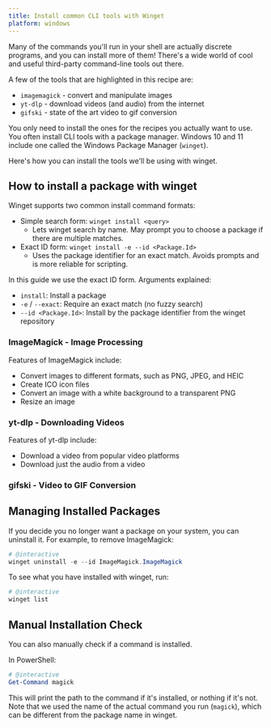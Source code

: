 ```yaml
---
title: Install common CLI tools with Winget
platform: windows
---
```


Many of the commands you'll run in your shell are actually discrete programs,
and you can install more of them! There's a wide world of cool and useful
third-party command-line tools out there.

A few of the tools that are highlighted in this recipe are:

- `imagemagick` - convert and manipulate images
- `yt-dlp` - download videos (and audio) from the internet
- `gifski` - state of the art video to gif conversion

You only need to install the ones for the recipes you actually want to use. You 
often install CLI tools with a package manager. Windows 10 and 11 include one called the Windows Package Manager (`winget`).

Here's how you can install the tools we'll be using with winget.

## How to install a package with winget

Winget supports two common install command formats:

- Simple search form: `winget install <query>`
  - Lets winget search by name. May prompt you to choose a package if there are multiple matches.
- Exact ID form: `winget install -e --id <Package.Id>`
  - Uses the package identifier for an exact match. Avoids prompts and is more reliable for scripting.

In this guide we use the exact ID form. Arguments explained:

- `install`: Install a package
- `-e` / `--exact`: Require an exact match (no fuzzy search)
- `--id <Package.Id>`: Install by the package identifier from the winget repository

### ImageMagick - Image Processing

Features of ImageMagick include:
- Convert images to different formats, such as PNG, JPEG, and HEIC
- Create ICO icon files
- Convert an image with a white background to a transparent PNG
- Resize an image

<InstallBlock 
  installCommand="winget install -e --id ImageMagick.ImageMagick"
  binaryName="magick"
/>

### yt-dlp - Downloading Videos

Features of yt-dlp include:
- Download a video from popular video platforms
- Download just the audio from a video

<InstallBlock 
  installCommand="winget install -e --id yt-dlp.yt-dlp"
  binaryName="yt-dlp"
/>

### gifski - Video to GIF Conversion

<InstallBlock 
  installCommand="winget install -e --id ImageOptim.gifski"
  binaryName="gifski"
/>


## Managing Installed Packages

If you decide you no longer want a package on your system, you can uninstall it. For example, to remove ImageMagick:

```powershell
# @interactive
winget uninstall -e --id ImageMagick.ImageMagick
```

To see what you have installed with winget, run:

```powershell
# @interactive
winget list
```

## Manual Installation Check

You can also manually check if a command is installed.

In PowerShell:

```powershell
# @interactive
Get-Command magick
```

This will print the path to the command if it's installed, or nothing if it's not. Note that we used the name of the actual command you run (`magick`), which can be different from the package name in winget.
